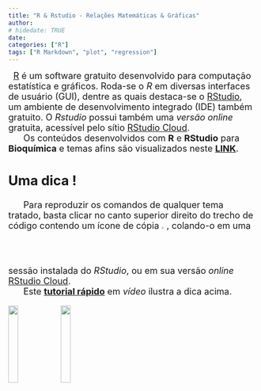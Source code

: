 ```yaml
---
title: "R & Rstudio - Relações Matemáticas & Gráficas"
author: 
# hidedate: TRUE
date:  
categories: ["R"]
tags: ["R Markdown", "plot", "regression"]
---
```


<!-- <!-- Google tag (gtag.js) ## se não funcionar o default, tem que colocar essa tag em cada página do sítio--> 
<script async src="https://www.googletagmanager.com/gtag/js?id=G-S1L73VGCG5"></script>
<script>
  window.dataLayer = window.dataLayer || [];
  function gtag(){dataLayer.push(arguments);}
  gtag('js', new Date());

  gtag('config', 'G-S1L73VGCG5');
</script>

<font size="4">

|   [R](https://cran.r-project.org/) é um software gratuito desenvolvido para computação estatística e gráficos. Roda-se o *R* em diversas interfaces de usuário (GUI), dentre as quais destaca-se o [RStudio](https://www.rstudio.com/), um ambiente de desenvolvimento integrado (IDE) também gratuito. O *Rstudio* possui também uma *versão online* gratuita, acessível pelo sítio [RStudio Cloud](https://rstudio.cloud/).

|       Os conteúdos desenvolvidos com **R** e **RStudio** para **Bioquímica** e temas afins são visualizados neste [**LINK**](.\introducao.html).

## Uma dica ! ##
|       Para reproduzir os comandos de qualquer tema tratado, basta clicar no canto superior direito do trecho de código contendo um ícone de cópia ![ copiar ](icon_copiar.png){width=2%}, colando-o em uma sessão instalada do *RStudio*, ou em sua versão *online* [RStudio Cloud](https://login.rstudio.cloud/).

|       Este [**tutorial rápido**](https://youtu.be/LF99kO8DE6Y){target="\_blank"} em *vídeo* ilustra a dica acima.

![](r.logo.jpeg){width=20%}
![](rstudio.png){width=20%}

</font>
